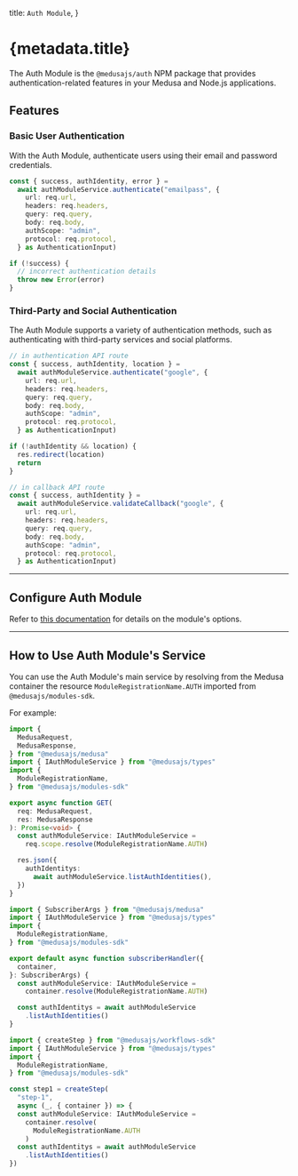 
  title: `Auth Module`,
}

# {metadata.title}

The Auth Module is the `@medusajs/auth` NPM package that provides authentication-related features in your Medusa and Node.js applications.

## Features

### Basic User Authentication

With the Auth Module, authenticate users using their email and password credentials.

```ts
const { success, authIdentity, error } =
  await authModuleService.authenticate("emailpass", {
    url: req.url,
    headers: req.headers,
    query: req.query,
    body: req.body,
    authScope: "admin",
    protocol: req.protocol,
  } as AuthenticationInput)

if (!success) {
  // incorrect authentication details
  throw new Error(error)
}
```

### Third-Party and Social Authentication

The Auth Module supports a variety of authentication methods, such as authenticating with third-party services and social platforms.

```ts
// in authentication API route
const { success, authIdentity, location } =
  await authModuleService.authenticate("google", {
    url: req.url,
    headers: req.headers,
    query: req.query,
    body: req.body,
    authScope: "admin",
    protocol: req.protocol,
  } as AuthenticationInput)

if (!authIdentity && location) {
  res.redirect(location)
  return
}

// in callback API route
const { success, authIdentity } =
  await authModuleService.validateCallback("google", {
    url: req.url,
    headers: req.headers,
    query: req.query,
    body: req.body,
    authScope: "admin",
    protocol: req.protocol,
  } as AuthenticationInput)
```

---

## Configure Auth Module

Refer to [this documentation](./module-options/page.mdx) for details on the module's options.

---

## How to Use Auth Module's Service

You can use the Auth Module's main service by resolving from the Medusa container the resource `ModuleRegistrationName.AUTH` imported from `@medusajs/modules-sdk`.

For example:

<CodeTabs groupId="resource-type">
  <CodeTab label="API Route" value="api-route">

  ```ts title="src/api/store/custom/route.ts"
  import { 
    MedusaRequest, 
    MedusaResponse,
  } from "@medusajs/medusa"
  import { IAuthModuleService } from "@medusajs/types"
  import { 
    ModuleRegistrationName,
  } from "@medusajs/modules-sdk"

  export async function GET(
    req: MedusaRequest,
    res: MedusaResponse
  ): Promise<void> {
    const authModuleService: IAuthModuleService =
      req.scope.resolve(ModuleRegistrationName.AUTH)

    res.json({
      authIdentitys: 
        await authModuleService.listAuthIdentities(),
    })
  }
  ```

  </CodeTab>
  <CodeTab label="Subscriber" value="subscribers">

  ```ts title="src/subscribers/custom-handler.ts"
  import { SubscriberArgs } from "@medusajs/medusa"
  import { IAuthModuleService } from "@medusajs/types"
  import { 
    ModuleRegistrationName,
  } from "@medusajs/modules-sdk"

  export default async function subscriberHandler({
    container,
  }: SubscriberArgs) {
    const authModuleService: IAuthModuleService =
      container.resolve(ModuleRegistrationName.AUTH)

    const authIdentitys = await authModuleService
      .listAuthIdentities()
  }
  ```

  </CodeTab>
  <CodeTab label="Workflow Step" value="workflow-step">

  ```ts title="src/workflows/hello-world/step1.ts"
  import { createStep } from "@medusajs/workflows-sdk"
  import { IAuthModuleService } from "@medusajs/types"
  import { 
    ModuleRegistrationName,
  } from "@medusajs/modules-sdk"

  const step1 = createStep(
    "step-1", 
    async (_, { container }) => {
    const authModuleService: IAuthModuleService =
      container.resolve(
        ModuleRegistrationName.AUTH
      )
    const authIdentitys = await authModuleService
      .listAuthIdentities()
  })
  ```

  </CodeTab>
</CodeTabs>
